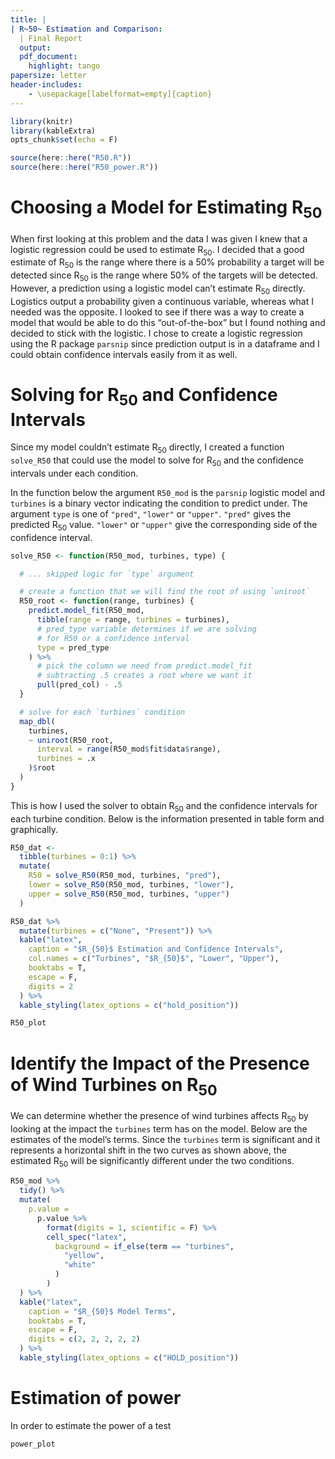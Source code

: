 ```yaml
---
title: |
| R~50~ Estimation and Comparison:
  | Final Report
  output: 
  pdf_document:
    highlight: tango
papersize: letter
header-includes:
    - \usepackage[labelformat=empty]{caption}
---
```


```r
library(knitr)
library(kableExtra)
opts_chunk$set(echo = F)

source(here::here("R50.R"))
source(here::here("R50_power.R"))
```


# Choosing a Model for Estimating R~50~

When first looking at this problem and the data I was given I knew that a logistic regression could be used to estimate R~50~. 
I decided that a good estimate of R~50~ is the range where there is a 50% probability a target will be detected since R~50~ is the range where 50% of the targets will be detected. 
However, a prediction using a logistic model can't estimate R~50~ directly. Logistics output a probability given a continuous variable, whereas what I needed was the opposite.
I looked to see if there was a way to create a model that would be able to do this "out-of-the-box" but I found nothing and decided to stick with the logistic.
I chose to create a logistic regression using the R package `parsnip` since prediction output is in a dataframe and I could obtain confidence intervals easily from it as well. 

# Solving for R~50~ and Confidence Intervals

Since my model couldn't estimate R~50~ directly, I created a function `solve_R50` that could use the model to solve for R~50~ and the confidence intervals under each condition. 

In the function below the argument `R50_mod` is the `parsnip` logistic model and `turbines` is a binary vector indicating the condition to predict under. The argument `type` is one of `"pred"`, `"lower"` or `"upper"`. `"pred"` gives the predicted R~50~ value. `"lower"` or `"upper"` give the corresponding side of the confidence interval.

```r
solve_R50 <- function(R50_mod, turbines, type) {

  # ... skipped logic for `type` argument

  # create a function that we will find the root of using `uniroot`
  R50_root <- function(range, turbines) {
    predict.model_fit(R50_mod,
      tibble(range = range, turbines = turbines),
      # pred_type variable determines if we are solving
      # for R50 or a confidence interval
      type = pred_type
    ) %>%
      # pick the column we need from predict.model_fit
      # subtracting .5 creates a root where we want it
      pull(pred_col) - .5
  }

  # solve for each `turbines` condition
  map_dbl(
    turbines,
    ~ uniroot(R50_root,
      interval = range(R50_mod$fit$data$range),
      turbines = .x
    )$root
  )
}
```

This is how I used the solver to obtain R~50~ and the confidence intervals for each turbine condition. Below is the information presented in table form and graphically.

```r
R50_dat <-
  tibble(turbines = 0:1) %>%
  mutate(
    R50 = solve_R50(R50_mod, turbines, "pred"),
    lower = solve_R50(R50_mod, turbines, "lower"),
    upper = solve_R50(R50_mod, turbines, "upper")
  )
```

```r
R50_dat %>%
  mutate(turbines = c("None", "Present")) %>%
  kable("latex",
    caption = "$R_{50}$ Estimation and Confidence Intervals",
    col.names = c("Turbines", "$R_{50}$", "Lower", "Upper"),
    booktabs = T,
    escape = F,
    digits = 2
  ) %>%
  kable_styling(latex_options = c("hold_position"))
```

```r
R50_plot
```

<!-- \newpage -->

# Identify the Impact of the Presence of Wind Turbines on R~50~

We can determine whether the presence of wind turbines affects R~50~ by looking at the impact the `turbines` term has on the model. Below are the estimates of the model's terms. Since the `turbines` term is significant and it represents a horizontal shift in the two curves as shown above, the estimated R~50~ will be significantly different under the two conditions.

```r

R50_mod %>%
  tidy() %>%
  mutate(
    p.value =
      p.value %>%
        format(digits = 1, scientific = F) %>%
        cell_spec("latex",
          background = if_else(term == "turbines",
            "yellow",
            "white"
          )
        )
  ) %>%
  kable("latex",
    caption = "$R_{50}$ Model Terms",
    booktabs = T,
    escape = F,
    digits = c(2, 2, 2, 2, 2)
  ) %>%
  kable_styling(latex_options = c("HOLD_position"))
```

# Estimation of power

In order to estimate the power of a test


```r
power_plot
```
